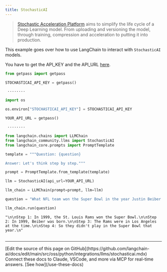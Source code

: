 ```yaml
---
title: StochasticAI
---
```


>[Stochastic Acceleration Platform](https://docs.stochastic.ai/docs/introduction/) aims to simplify the life cycle of a Deep Learning model. From uploading and versioning the model, through training, compression and acceleration to putting it into production.

This example goes over how to use LangChain to interact with `StochasticAI` models.

You have to get the API_KEY and the API_URL [here](https://app.stochastic.ai/workspace/profile/settings?tab=profile).

```python
from getpass import getpass

STOCHASTICAI_API_KEY = getpass()
```

```output
 ········
```

```python
import os

os.environ["STOCHASTICAI_API_KEY"] = STOCHASTICAI_API_KEY
```

```python
YOUR_API_URL = getpass()
```

```output
 ········
```

```python
from langchain.chains import LLMChain
from langchain_community.llms import StochasticAI
from langchain_core.prompts import PromptTemplate
```

```python
template = """Question: {question}

Answer: Let's think step by step."""

prompt = PromptTemplate.from_template(template)
```

```python
llm = StochasticAI(api_url=YOUR_API_URL)
```

```python
llm_chain = LLMChain(prompt=prompt, llm=llm)
```

```python
question = "What NFL team won the Super Bowl in the year Justin Beiber was born?"

llm_chain.run(question)
```

```output
"\n\nStep 1: In 1999, the St. Louis Rams won the Super Bowl.\n\nStep 2: In 1999, Beiber was born.\n\nStep 3: The Rams were in Los Angeles at the time.\n\nStep 4: So they didn't play in the Super Bowl that year.\n"
```

```python

```

---

<Callout icon="pen-to-square" iconType="regular">
    [Edit the source of this page on GitHub](https://github.com/langchain-ai/docs/edit/main/src/oss/python/integrations/llms/stochasticai.mdx)
</Callout>
<Tip icon="terminal" iconType="regular">
    Connect these docs to Claude, VSCode, and more via MCP for    real-time answers. [See how](/use-these-docs)
</Tip>
